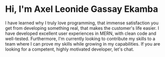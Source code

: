 # Hi, I'm Axel Leonide Gassay Ekamba

I have learned why I truly love programming, that immense satisfaction you get from developing something real, that makes the customer's life easier. I have developed excellent user experiences in MERN, with clean code and well-tested. Furthermore, I'm currently looking to contribute my skills to a team where I can prove my skills while growing in my capabilities. If you are looking for a competent, highly motivated developer, let's chat.
